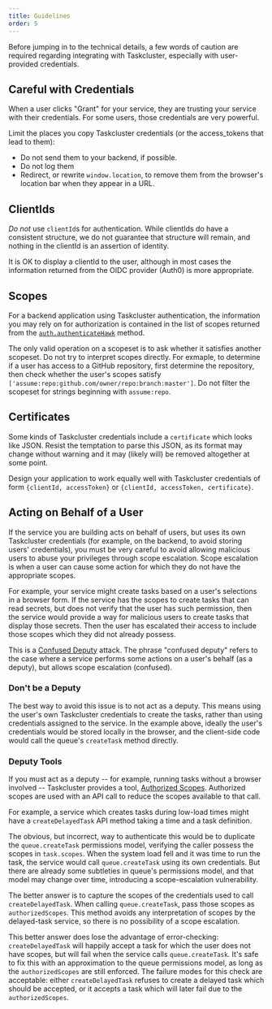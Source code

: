 ```yaml
---
title: Guidelines
order: 5
---
```


Before jumping in to the technical details, a few words of caution are required
regarding integrating with Taskcluster, especially with user-provided
credentials.

## Careful with Credentials

When a user clicks "Grant" for your service, they are trusting your service
with their credentials.  For some users, those credentials are very powerful.

Limit the places you copy Taskcluster credentials (or the access_tokens that
lead to them):

 * Do not send them to your backend, if possible.
 * Do not log them
 * Redirect, or rewrite `window.location`, to remove them from the browser's
   location bar when they appear in a URL.

## ClientIds

*Do not* use `clientId`s for authentication.  While clientIds do have a
consistent structure, we do not guarantee that structure will remain, and
nothing in the clientId is an assertion of identity.

It is OK to display a clientId to the user, although in most cases the
information returned from the OIDC provider (Auth0) is more appropriate.

## Scopes

For a backend application using Taskcluster authentication, the information you
may rely on for authorization is contained in the list of scopes returned from
the
[`auth.authenticateHawk`](/docs/reference/platform/auth/reference/api-docs#authenticateHawk)
method.

The only valid operation on a scopeset is to ask whether it satisfies another
scopeset. Do not try to interpret scopes directly.  For exmaple, to determine
if a user has access to a GitHub repository, first determine the repository,
then check whether the user's scopes satisfy
`['assume:repo:github.com/owner/repo:branch:master']`. Do not filter the
scopeset for strings beginning with `assume:repo`.

## Certificates

Some kinds of Taskcluster credentials include a `certificate` which looks like
JSON. Resist the temptation to parse this JSON, as its format may change
without warning and it may (likely will) be removed altogether at some point.

Design your application to work equally well with Taskcluster credentials of
form `{clientId, accessToken}` or `{clientId, accessToken, certificate}`.

## Acting on Behalf of a User

If the service you are building acts on behalf of users, but uses its own
Taskcluster credentials (for example, on the backend, to avoid storing users'
credentials), you must be very careful to avoid allowing malicious users to
abuse your privileges through scope escalation.  Scope escalation is when a
user can cause some action for which they do not have the appropriate scopes.

For example, your service might create tasks based on a user's selections in a
browser form.  If the service has the scopes to create tasks that can read
secrets, but does not verify that the user has such permission, then the
service would provide a way for malicious users to create tasks that display
those secrets.  Then the user has escalated their access to include those scopes
which they did not already possess.

This is a [Confused
Deputy](https://en.wikipedia.org/wiki/Confused_deputy_problem) attack.  The
phrase "confused deputy" refers to the case where a service performs some
actions on a user's behalf (as a deputy), but allows scope escalation
(confused).

### Don't be a Deputy

The best way to avoid this issue is to not act as a deputy.  This means using
the user's own Taskcluster credentials to create the tasks, rather than using
credentials assigned to the service.  In the example above, ideally the user's
credentials would be stored locally in the browser, and the client-side code
would call the queue's `createTask` method directly.

### Deputy Tools

If you must act as a deputy -- for example, running tasks without a browser
involved -- Taskcluster provides a tool, [Authorized
Scopes](authorized-scopes). Authorized scopes are used with an API call to
reduce the scopes available to that call. 

For example, a service which creates tasks during low-load times might have a
`createDelayedTask` API method taking a time and a task definition.

The obvious, but incorrect, way to authenticate this would be to duplicate the
`queue.createTask` permissions model, verifying the caller possess the scopes
in `task.scopes`.  When the system load fell and it was time to run the task,
the service would call `queue.createTask` using its own credentials.  But there
are already some subtleties in queue's permissions model, and that model may
change over time, introducing a scope-escalation vulnerability.

The better answer is to capture the scopes of the credentials used to call
`createDelayedTask`.  When calling `queue.createTask`, pass those scopes as
`authorizedScopes`.  This method avoids any interpretation of scopes by the
delayed-task service, so there is no possibility of a scope escalation.

This better answer does lose the advantage of error-checking:
`createDelayedTask` will happily accept a task for which the user does not have
scopes, but will fail when the service calls `queue.createTask`.  It's safe to
fix this with an approximation to the queue permissions model, as long as the
`authorizedScopes` are still enforced.  The failure modes for this check are
acceptable: either `createDelayedTask` refuses to create a delayed task which
should be accepted, or it accepts a task which will later fail due to the
`authorizedScopes`.

